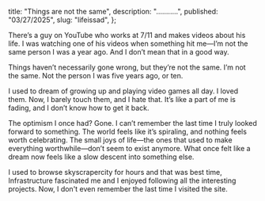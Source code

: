 
  title: "Things are not the same",
  description: "...........",
  published: "03/27/2025",
  slug: "lifeissad",
};

<BlogLayout metadata={metadata}>
   There’s a guy on YouTube who works at 7/11 and makes videos about his life. I was watching one of his videos when something hit me—I’m not the same person I was a year ago. And I don’t mean that in a good way.

Things haven’t necessarily gone wrong, but they’re not the same. I’m not the same. Not the person I was five years ago, or ten.

I used to dream of growing up and playing video games all day. I loved them. Now, I barely touch them, and I hate that. It’s like a part of me is fading, and I don’t know how to get it back.

The optimism I once had? Gone. I can’t remember the last time I truly looked forward to something. The world feels like it’s spiraling, and nothing feels worth celebrating. The small joys of life—the ones that used to make everything worthwhile—don’t seem to exist anymore. What once felt like a dream now feels like a slow descent into something else.

I used to browse skyscrapercity for hours and that was best time, Infrastructure fascinated me and I enjoyed following all the interesting projects. Now, I don't even remember the last time I visited the site.
</BlogLayout>
